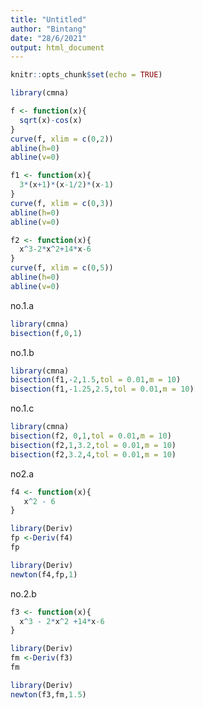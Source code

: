 ---
title: "Untitled"
author: "Bintang"
date: "28/6/2021"
output: html_document
---


```{r setup, include=FALSE}
knitr::opts_chunk$set(echo = TRUE)
```

```{r}
library(cmna)
```
```{r}
f <- function(x){
  sqrt(x)-cos(x)
}
curve(f, xlim = c(0,2))
abline(h=0)
abline(v=0)
```

```{r}
f1 <- function(x){
  3*(x+1)*(x-1/2)*(x-1)
}
curve(f, xlim = c(0,3))
abline(h=0)
abline(v=0)
```
```{r}
f2 <- function(x){
  x^3-2*x^2+14*x-6
}
curve(f, xlim = c(0,5))
abline(h=0)
abline(v=0)
```


no.1.a

```{r}
library(cmna)
bisection(f,0,1)
```
no.1.b
```{r}
library(cmna)
bisection(f1,-2,1.5,tol = 0.01,m = 10)
bisection(f1,-1.25,2.5,tol = 0.01,m = 10)
```
no.1.c
```{r}
library(cmna)
bisection(f2, 0,1,tol = 0.01,m = 10)
bisection(f2,1,3.2,tol = 0.01,m = 10)
bisection(f2,3.2,4,tol = 0.01,m = 10)
```
no2.a

```{r}
f4 <- function(x){
   x^2 - 6
}
```

```{r}
library(Deriv)
fp <-Deriv(f4)
fp
```

```{r}
library(Deriv)
newton(f4,fp,1)
```
no.2.b
```{r}
f3 <- function(x){
  x^3 - 2*x^2 +14*x-6
}
```

```{r}
library(Deriv)
fm <-Deriv(f3)
fm
```

```{r}
library(Deriv)
newton(f3,fm,1.5)
```

